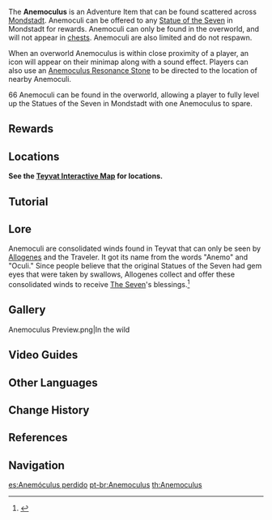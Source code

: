 {{Item Infobox
|id           = 107001
|image        = Item Anemoculus.png|Icon
|type         = Adventure Items
|group        = Oculi
|invCategory  = Precious Items
|description  = A substance that has accumulated intense Anemo energy. Offer it to the Statue and help reinstate the power it has lost over the years.
|source1      = Found in [[Mondstadt]]
}}
The '''Anemoculus''' is an Adventure Item that can be found scattered across [[Mondstadt]]. Anemoculi can be offered to any [[Statue of The Seven|Statue of the Seven]] in Mondstadt for rewards. Anemoculi can only be found in the overworld, and will not appear in [[chests]]. Anemoculi are also limited and do not respawn.

When an overworld Anemoculus is within close proximity of a player, an icon will appear on their minimap along with a sound effect. Players can also use an [[Anemoculus Resonance Stone]] to be directed to the location of nearby Anemoculi.

66 Anemoculi can be found in the overworld, allowing a player to fully level up the Statues of the Seven in Mondstadt with one Anemoculus to spare.

==Rewards==
{{Transclude|Statue of The Seven|Mondstadt|main=1}}

==Locations==
'''See the [https://webstatic-sea.mihoyo.com/app/ys-map-sea/index.html#/map/2?shown_types=5 Teyvat Interactive Map] for locations.'''

==Tutorial==
{{Transclude|Tutorials/Anemoculi}}

==Lore==
Anemoculi are consolidated winds found in Teyvat that can only be seen by [[Allogenes]] and the Traveler. It got its name from the words "Anemo" and "Oculi." Since people believe that the original Statues of the Seven had gem eyes that were taken by swallows, Allogenes collect and offer these consolidated winds to receive [[The Seven]]'s blessings.<ref>{{Ref/Quest|The Blessings of The Seven}}</ref>

==Gallery==
<gallery hideaddbutton="true" captionalign="center">
Anemoculus Preview.png|In the wild
</gallery>

==Video Guides==
{{EVT
|video1   = https://youtu.be/ZL6DGJ_9f_k
|caption1 =  Locations Guide


|video2   = https://youtu.be/1lFLRBSds9g
|caption2 = Locations Guide 2.8 Updated
}}

==Other Languages==
{{Other Languages
|en      = Anemoculus
|zhs     = 散失的风神瞳
|zhs_rm  = Sànshī de Fēngshén Tóng
|zht     = 散失的風神瞳
|zht_rm  = Sànshī de Fēngshén Tóng
|zh_tl   = Missing Pupil of the {{Lex|Anemo|zh}} Archon
|ja      = {{Rubi|失|うしな|われた|&nbsp;|風|ふう|神|じん|の|&nbsp;|瞳|ひとみ}}
|ja_rm   = Ushinawareta Fuujin no Hitomi
|ja_tl   = Missing Pupil of the {{Lex|Anemo|ja}} Archon
|ko      = 바람 {{tt|신|神}}의 눈{{tt|동자|瞳子}}
|ko_rm   = Baram Sin-ui Nundongja
|ko_tl   = Pupil of the Wind God
|es      = Anemóculus perdido
|es_tl   = Lost Anemoculus
|fr      = Anémoculus
|ru      = Анемокул
|th      = Anemoculus
|vi      = {{tt|Phong Thần Đồng|風神瞳}}
|vi_tl   = Pupil of the {{Lex|Anemo|vi}} Archon
|de      = Verlorener Anemoculus
|de_tl   = Lost Anemoculus
|id      = Anemoculus
|pt      = Anemoculus
}}

==Change History==
{{Change History|1.0}}

==References==
{{Reflist}}

==Navigation==
{{Exploration Navbox}}

[[es:Anemóculus perdido]]
[[pt-br:Anemoculus]]
[[th:Anemoculus]]